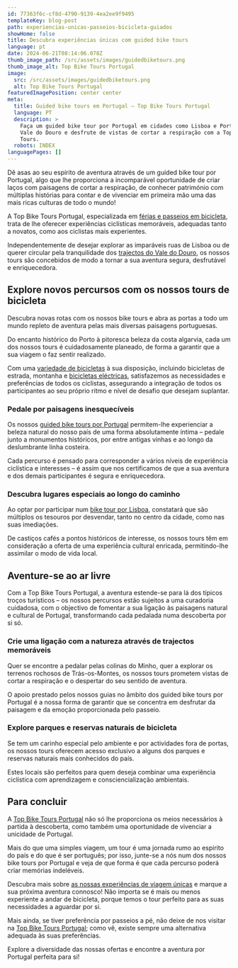 ```yaml
---
id: 77363f6c-cf8d-4790-9139-4ea2ee9f9495
templateKey: blog-post
path: experiencias-unicas-passeios-bicicleta-guiados
showHome: false
title: Descubra experiências únicas com guided bike tours
language: pt
date: 2024-06-21T08:14:06.078Z
thumb_image_path: /src/assets/images/guidedbiketours.png
thumb_image_alt: Top Bike Tours Portugal
image:
  src: /src/assets/images/guidedbiketours.png
  alt: Top Bike Tours Portugal
featuredImagePosition: center center
meta:
  title: Guided bike tours em Portugal – Top Bike Tours Portugal
  language: PT
  description: >
    Faça um guided bike tour por Portugal em cidades como Lisboa e Porto ou pelo
    Vale do Douro e desfrute de vistas de cortar a respiração com a Top Bike
    Tours.
  robots: INDEX
languagePages: []
---
```


Dê asas ao seu espírito de aventura através de um guided bike tour por Portugal,
algo que lhe proporciona a incomparável oportunidade de criar laços com
paisagens de cortar a respiração, de conhecer património com múltiplas histórias
para contar e de vivenciar em primeira mão uma das mais ricas culturas de todo o
mundo!

A Top Bike Tours Portugal, especializada em
[férias e passeios em bicicleta](https://topbiketoursportugal.com/pt/), trata de
lhe oferecer experiências ciclísticas memoráveis, adequadas tanto a novatos,
como aos ciclistas mais experientes.

Independentemente de desejar explorar as imparáveis ruas de Lisboa ou de querer
circular pela tranquilidade dos
[trajectos do Vale do Douro](https://topbiketoursportugal.com/pt/posts/descubra-as-maravilhas-de-portugal-com-passeios-de-bicicleta-pelo-vale-do-douro/),
os nossos tours são concebidos de modo a tornar a sua aventura segura,
desfrutável e enriquecedora.

## Explore novos percursos com os nossos tours de bicicleta

Descubra novas rotas com os nossos bike tours e abra as portas a todo um mundo
repleto de aventura pelas mais diversas paisagens portuguesas.

Do encanto histórico do Porto à pitoresca beleza da costa algarvia, cada um dos
nossos tours é cuidadosamente planeado, de forma a garantir que a sua viagem o
faz sentir realizado.

Com uma
[variedade de bicicletas](https://topbiketoursportugal.com/pt/bicicletas/) à sua
disposição, incluindo bicicletas de estrada, montanha e
[bicicletas eléctricas](https://topbiketoursportugal.com/pt/posts/bicicletas-electricas-como-e-que-estas-podem-ajuda-lo-nas-rotas-ciclisticas-mais-dificeis/),
satisfazemos as necessidades e preferências de todos os ciclistas, assegurando a
integração de todos os participantes ao seu próprio ritmo e nível de desafio que
desejam suplantar.

### Pedale por paisagens inesquecíveis

Os nossos
[guided bike tours por Portugal](https://topbiketoursportugal.com/pt/blog/Porque-passeio-com-guia-em-bicicleta-portugal/)
permitem-lhe experienciar a beleza natural do nosso país de uma forma
absolutamente íntima – pedale junto a monumentos históricos, por entre antigas
vinhas e ao longo da deslumbrante linha costeira.

Cada percurso é pensado para corresponder a vários níveis de experiência
ciclística e interesses – é assim que nos certificamos de que a sua aventura e
dos demais participantes é segura e enriquecedora.

### Descubra lugares especiais ao longo do caminho

Ao optar por participar num
[bike tour por Lisboa](https://topbiketoursportugal.com/pt/posts/passeio-de-bicicleta-em-lisboa-uma-aventura-imperdivel/),
constatará que são múltiplos os tesouros por desvendar, tanto no centro da
cidade, como nas suas imediações.

De castiços cafés a pontos históricos de interesse, os nossos tours têm em
consideração a oferta de uma experiência cultural enricada, permitindo-lhe
assimilar o modo de vida local.

## Aventure-se ao ar livre

Com a Top Bike Tours Portugal, a aventura estende-se para lá dos típicos troços
turísticos – os nossos percursos estão sujeitos a uma curadoria cuidadosa, com o
objectivo de fomentar a sua ligação às paisagens natural e cultural de Portugal,
transformando cada pedalada numa descoberta por si só.

### Crie uma ligação com a natureza através de trajectos memoráveis

Quer se encontre a pedalar pelas colinas do Minho, quer a explorar os terrenos
rochosos de Trás-os-Montes, os nossos tours prometem vistas de cortar a
respiração e o despertar do seu sentido de aventura.

O apoio prestado pelos nossos guias no âmbito dos guided bike tours por Portugal
é a nossa forma de garantir que se concentra em desfrutar da paisagem e da
emoção proporcionada pelo passeio.

### Explore parques e reservas naturais de bicicleta

Se tem um carinho especial pelo ambiente e por actividades fora de portas, os
nossos tours oferecem acesso exclusivo a alguns dos parques e reservas naturais
mais conhecidos do país.

Estes locais são perfeitos para quem deseja combinar uma experiência ciclística
com aprendizagem e consciencialização ambientais.

## Para concluir

A [Top Bike Tours Portugal](https://topbiketoursportugal.com/pt/) não só lhe
proporciona os meios necessários à partida à descoberta, como também uma
oportunidade de vivenciar a unicidade de Portugal.

Mais do que uma simples viagem, um tour é uma jornada rumo ao espírito do país e
do que é ser português; por isso, junte-se a nós num dos nossos bike tours por
Portugal e veja de que forma é que cada percurso poderá criar memórias
indeléveis.

Descubra mais sobre
[as nossas experiências de viagem únicas](https://topbiketoursportugal.com/pt/blog/passeio-em-bicicleta-com-guia-em-portugal/)
e marque a sua próxima aventura connosco! Não importa se é mais ou menos
experiente a andar de bicicleta, porque temos o tour perfeito para as suas
necessidades a aguardar por si.

Mais ainda, se tiver preferência por passeios a pé, não deixe de nos visitar na
[Top Bike Tours Portugal](https://topwalkingtoursportugal.com/pt/); como vê,
existe sempre uma alternativa adequada às suas preferências.

Explore a diversidade das nossas ofertas e encontre a aventura por Portugal
perfeita para si!
